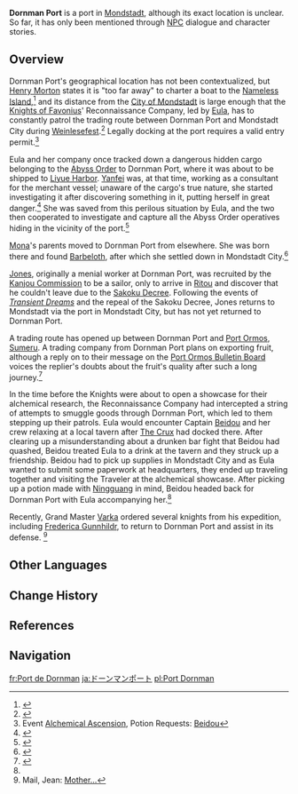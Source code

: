 {{Location Infobox
|image        = 
|type         = Not Accessible
|region       = Mondstadt
|area         = 
}}
'''Dornman Port''' is a port in [[Mondstadt]], although its exact location is unclear. So far, it has only been mentioned through [[NPC]] dialogue and character stories.

==Overview==
Dornman Port's geographical location has not been contextualized, but [[Henry Morton]] states it is "too far away" to charter a boat to the [[Nameless Island]],<ref name="HenryMorton">{{Ref/NPC|Henry Morton}}</ref> and its distance from the [[City of Mondstadt]] is large enough that the [[Knights of Favonius]]' Reconnaissance Company, led by [[Eula]], has to constantly patrol the trading route between Dornman Port and Mondstadt City during [[Weinlesefest]].<ref>{{Ref/Quest|Charity Event! A Great Success!}}</ref> Legally docking at the port requires a valid entry permit.<ref name="AlchemicalAscension">Event [[Alchemical Ascension]], Potion Requests: [[Alchemical Ascension/Story#Beidou|Beidou]]</ref>

Eula and her company once tracked down a dangerous hidden cargo belonging to the [[Abyss Order]] to Dornman Port, where it was about to be shipped to [[Liyue Harbor]]. [[Yanfei]] was, at that time, working as a consultant for the merchant vessel; unaware of the cargo's true nature, she started investigating it after discovering something in it, putting herself in great danger.<ref name="EulaAboutYanfei1">{{Ref/VO|Eula|About Yanfei: Encounter}}</ref> She was saved from this perilous situation by Eula, and the two then cooperated to investigate and capture all the Abyss Order operatives hiding in the vicinity of the port.<ref name="EulaStory3">{{Ref/CS|Eula|3}}</ref>

[[Mona]]'s parents moved to Dornman Port from elsewhere. She was born there and found [[Barbeloth]], after which she settled down in Mondstadt City.<ref>{{Ref/Quest|}}</ref>

[[Jones]], originally a menial worker at Dornman Port, was recruited by the [[Kanjou Commission]] to be a sailor, only to arrive in [[Ritou]] and discover that he couldn't leave due to the [[Sakoku Decree]]. Following the events of ''[[Transient Dreams]]'' and the repeal of the Sakoku Decree, Jones returns to Mondstadt via the port in Mondstadt City, but has not yet returned to Dornman Port.

A trading route has opened up between Dornman Port and [[Port Ormos]], [[Sumeru]]. A trading company from Dornman Port plans on exporting fruit, although a reply on to their message on the [[Port Ormos Bulletin Board]] voices the replier's doubts about the fruit's quality after such a long journey.<ref>{{Ref/BB|Port Ormos Bulletin Board|Trading Company Advertisement}}</ref>

In the time before the Knights were about to open a showcase for their alchemical research, the Reconnaissance Company had intercepted a string of attempts to smuggle goods through Dornman Port, which led to them stepping up their patrols. Eula would encounter Captain [[Beidou]] and her crew relaxing at a local tavern after [[The Crux]] had docked there. After clearing up a misunderstanding about a drunken bar fight that Beidou had quashed, Beidou treated Eula to a drink at the tavern and they struck up a friendship. Beidou had to pick up supplies in Mondstadt City and as Eula wanted to submit some paperwork at headquarters, they ended up traveling together and visiting the Traveler at the alchemical showcase. After picking up a potion made with [[Ningguang]] in mind, Beidou headed back for Dornman Port with Eula accompanying her.<ref name="AlchemicalAscension" />

Recently, Grand Master [[Varka]] ordered several knights from his expedition, including [[Frederica Gunnhildr]], to return to Dornman Port and assist in its defense. <ref>Mail, Jean: [[Mail/Mother... (2025-03-14)|Mother...]]</ref> 

==Other Languages==
{{Other Languages
|en      = Dornman Port
|en_lang = de
|en_tl   = Thornman Port
|zhs     = 荆夫港
|zhs_rm  = Jīngfū-gǎng
|zht     = 荊夫港
|zht_rm  = Jīngfū-gǎng
|zh_tl   = Thorn-man Port
|ja      = ドーンマンポート<ref name="EulaAboutYanfei1" /><ref name="EulaStory3" /><ref name="Jones">{{Ref/NPC|Jones}}</ref> / {{sic|荆|hide=1}}夫港<ref name="HenryMorton" />
|ja_rm   = Doonman Pooto / Keifu-kou{{Assumed}}
|ja_tl   = Dorman Port / Thorn-Husband-Port
|ko      = 돈만 항구
|ko_rm   = Donman Hang-gu
|ko_tl   = Dornman Port
|es      = Puerto de Dornman
|es_tl   = Dornman Port
|fr      = Port de Dornman
|fr_tl   = Dornman Port
|ru      = Терновый порт
|ru_tl   = Thorn Port
|th      = ท่าเรือ Dornman
|th_rm   = Tha-ruea Dornman
|th_tl   = 
|vi      = Cảng Dornman
|vi_tl   = Dornman Port
|de      = Dornmannshaven
|de_tl   = Thornman Port
|id      = Pelabuhan Dornman
|pt      = Porto de Dornman<ref name="HenryMorton" /><ref name="EulaAboutYanfei1" /> / Dirman Port<ref name="Jones" />
|pt_tl   = 
|tr      = Dornman Limanı
|tr_tl   = Dornman Port
|it      = Porto di Dornman
|it_tl   = Dornman Port
}}

==Change History==
{{Change History|introduced=1.0}}

==References==
{{Reflist}}

==Navigation==
{{Area Navbox|Mondstadt}}

[[fr:Port de Dornman]]
[[ja:ドーンマンポート]]
[[pl:Port Dornman]]